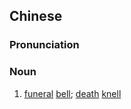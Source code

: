==Chinese==
{{zh-forms|s=丧钟}}

===Pronunciation===
{{zh-pron
|m=sāngzhōng
|c=song3 zung1
|mn=qz,xm,zz:song-chiong
|cat=n
}}

===Noun===
{{zh-noun}}

# [[funeral]] [[bell]]; [[death]] [[knell]]